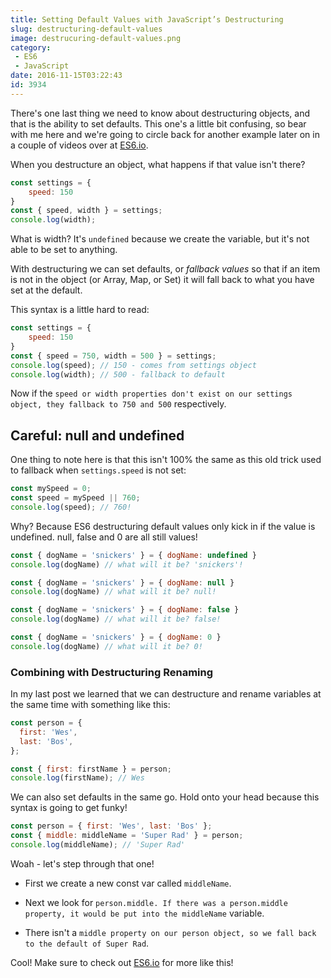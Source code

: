 ```yaml
---
title: Setting Default Values with JavaScript’s Destructuring
slug: destructuring-default-values
image: destrucuring-default-values.png
category:
 - ES6
 - JavaScript
date: 2016-11-15T03:22:43
id: 3934
---
```


There's one last thing we need to know about destructuring objects, and that is the ability to set defaults. This one's a little bit confusing, so bear with me here and we're going to circle back for another example later on in a couple of videos over at <a href="https://ES6.io">ES6.io</a>.

When you destructure an object, what happens if that value isn't there?


```js
const settings = {
    speed: 150
}
const { speed, width } = settings; 
console.log(width);
```

What is width? It's `undefined` because we create the variable, but it's not able to be set to anything.

With destructuring we can set defaults, or <em>fallback values</em> so that if an item is not in the object (or Array, Map, or Set) it will fall back to what you have set at the default.

This syntax is a little hard to read:


```js
const settings = {
    speed: 150
}
const { speed = 750, width = 500 } = settings;
console.log(speed); // 150 - comes from settings object
console.log(width); // 500 - fallback to default
```

Now if the `speed or width properties don't exist on our settings object, they fallback to 750 and 500` respectively.

<h2>Careful: null and undefined</h2>

One thing to note here is that this isn't 100% the same as this old trick used to fallback when `settings.speed` is not set:


```js
const mySpeed = 0;
const speed = mySpeed || 760; 
console.log(speed); // 760!
```

Why? Because ES6 destructuring default values only kick in if the value is undefined. null, false and 0 are all still values!


```js
const { dogName = 'snickers' } = { dogName: undefined }
console.log(dogName) // what will it be? 'snickers'!

const { dogName = 'snickers' } = { dogName: null }
console.log(dogName) // what will it be? null!

const { dogName = 'snickers' } = { dogName: false }
console.log(dogName) // what will it be? false!

const { dogName = 'snickers' } = { dogName: 0 }
console.log(dogName) // what will it be? 0!
```

<h3>Combining with Destructuring Renaming</h3>

In my last post we learned that we can destructure and rename variables at the same time with something like this:


```js
const person = {
  first: 'Wes',
  last: 'Bos',
};

const { first: firstName } = person;
console.log(firstName); // Wes
```

We can also set defaults in the same go. Hold onto your head because this syntax is going to get funky!


```js
const person = { first: 'Wes', last: 'Bos' };
const { middle: middleName = 'Super Rad' } = person;
console.log(middleName); // 'Super Rad'
```

Woah - let's step through that one!



* First we create a new const var called `middleName`.

* Next we look for `person.middle. If there was a person.middle property, it would be put into the middleName` variable.

* There isn't a `middle property on our person object, so we fall back to the default of Super Rad`. 



Cool! Make sure to check out <a href="https://ES6.io">ES6.io</a> for more like this!
